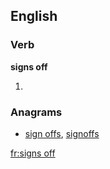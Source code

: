 ==English==

===Verb===
'''signs off'''

# {{third-person singular of|[[sign off]]}}

===Anagrams===
* [[sign offs#English|sign offs]], [[signoffs#English|signoffs]]

[[fr:signs off]]
